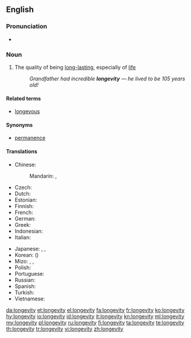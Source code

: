 ==English==

===Pronunciation===
* {{IPA|/lɒnˈdʒɛ.vɪ.ti/|lang=en}}

===Noun===
{{en-noun|longevities}}

# The quality of being [[long-lasting]], especially of [[life]]
#: ''Grandfather had incredible '''longevity''' &mdash; he lived to be 105 years old!''

====Related terms====
* [[longevous]]

====Synonyms====
* [[permanence]]

====Translations====
{{trans-top|the quality of being long-lasting, especially of life}}
* Chinese:
*: Mandarin: {{t|cmn|長壽|sc=Hani}}, {{t+|cmn|长寿|tr=chángshòu|sc=Hani}}
* Czech: {{t|cs|dlouhověkost|f}}
* Dutch: {{t+|nl|levensduur|m}}
* Estonian: {{t|et|pikaealisus}}
* Finnish: {{t+|fi|pitkäikäisyys}}
* French: {{t+|fr|longévité|f}}
* German: {{t|de|Langlebigkeit|f}}
* Greek: {{t+|el|μακροζωία|f|tr=makrozoía}}
* Indonesian: {{t+|id|panjang umur}}
* Italian: {{t|it|longevità}}
{{trans-mid}}
* Japanese: {{t+|ja|寿命|tr=じゅみょう, jumyō|sc=Jpan}}, {{t+|ja|長寿|tr=ちょうじゅ, chōju|sc=Jpan}}, {{t|ja|不老不死|tr=ふろうふし, furōfushi|sc=Jpan}}
* Korean: {{t+|ko|장수|tr=jangsu|sc=Kore}} ({{t+|ko|長壽|sc=Kore}})
* Mizo: {{t|lus|damreina}}, {{t|lus|daihreina}}, {{t|lus|tlona}}
* Polish: {{t|pl|długowieczność|f}}
* Portuguese: {{t|pt|longevidade|f}}
* Russian: {{t+|ru|долголе́тие|n|sc=Cyrl|tr=dolgolétije}}
* Spanish: {{t+|es|longevidad|f}}
* Turkish: {{l|tr|uzun}} {{t|tr|ömürlülük}}
* Vietnamese: {{t|vi|sống lâu|alt=sự sống lâu}}
{{trans-bottom}}

[[da:longevity]]
[[et:longevity]]
[[el:longevity]]
[[fa:longevity]]
[[fr:longevity]]
[[ko:longevity]]
[[hy:longevity]]
[[io:longevity]]
[[id:longevity]]
[[it:longevity]]
[[kn:longevity]]
[[ml:longevity]]
[[my:longevity]]
[[pl:longevity]]
[[ru:longevity]]
[[fi:longevity]]
[[ta:longevity]]
[[te:longevity]]
[[th:longevity]]
[[tr:longevity]]
[[vi:longevity]]
[[zh:longevity]]
